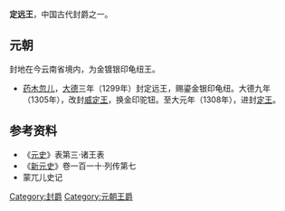 '''定远王'''，中国古代封爵之一。
==元朝==
封地在今云南省境内，为金镀银印龟纽王。
*[[药木忽儿|药木忽儿]]，[[大德_(元朝)|大德]]三年（1299年）封定远王，赐鎏金银印龟纽。大德九年（1305年），改封[[威定王|威定王]]，换金印驼钮。至大元年（1308年），进封[[定王|定王]]。
==参考资料==
*《[[元史|元史]]》表第三·诸王表
*《[[新元史|新元史]]》卷一百一十·列传第七
*蒙兀儿史记

{{元朝藩王}}

[[Category:封爵|Category:封爵]]
[[Category:元朝王爵|Category:元朝王爵]]